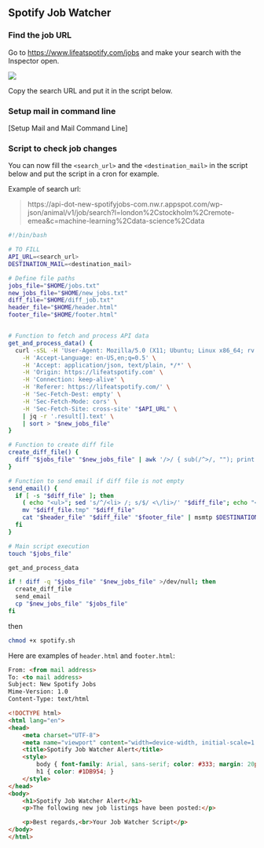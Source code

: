 ## Spotify Job Watcher

### Find the job URL

Go to [https://www.lifeatspotify.com/jobs](https://www.lifeatspotify.com/jobs) and make your search with the Inspector open.

![](https://github.com/tillwf/til-bookdown/assets/7115035/0c4100a7-99da-4710-a325-5662bbe2e6b0)

Copy the search URL and put it in the script below.

### Setup mail in command line

[Setup Mail and Mail Command Line]

### Script to check job changes

You can now fill the `<search_url>` and the `<destination_mail>` in the script below and put the script in a cron for example.

Example of search url:

> https://api-dot-new-spotifyjobs-com.nw.r.appspot.com/wp-json/animal/v1/job/search?l=london%2Cstockholm%2Cremote-emea&c=machine-learning%2Cdata-science%2Cdata

```bash
#!/bin/bash

# TO FILL
API_URL=<search_url>
DESTINATION_MAIL=<destination_mail>

# Define file paths
jobs_file="$HOME/jobs.txt"
new_jobs_file="$HOME/new_jobs.txt"
diff_file="$HOME/diff_job.txt"
header_file="$HOME/header.html"
footer_file="$HOME/footer.html"


# Function to fetch and process API data
get_and_process_data() {
  curl -sSL -H 'User-Agent: Mozilla/5.0 (X11; Ubuntu; Linux x86_64; rv:109.0) Gecko/20100101 Firefox/112.0' \
    -H 'Accept-Language: en-US,en;q=0.5' \
    -H 'Accept: application/json, text/plain, */*' \
    -H 'Origin: https://lifeatspotify.com' \
    -H 'Connection: keep-alive' \
    -H 'Referer: https://lifeatspotify.com/' \
    -H 'Sec-Fetch-Dest: empty' \
    -H 'Sec-Fetch-Mode: cors' \
    -H 'Sec-Fetch-Site: cross-site' "$API_URL" \
    | jq -r '.result[].text' \
    | sort > "$new_jobs_file"
}

# Function to create diff file
create_diff_file() {
  diff "$jobs_file" "$new_jobs_file" | awk '/>/ { sub(/^>/, ""); print }' > "$diff_file"
}

# Function to send email if diff file is not empty
send_email() {
  if [ -s "$diff_file" ]; then
    ( echo "<ul>"; sed 's/^/<li> /; s/$/ <\/li>/' "$diff_file"; echo "</ul>" ) > "$diff_file.tmp"
    mv "$diff_file.tmp" "$diff_file"
    cat "$header_file" "$diff_file" "$footer_file" | msmtp $DESTINATION_MAIL
  fi
}

# Main script execution
touch "$jobs_file"

get_and_process_data

if ! diff -q "$jobs_file" "$new_jobs_file" >/dev/null; then
  create_diff_file
  send_email
  cp "$new_jobs_file" "$jobs_file"
fi
```

then

```bash
chmod +x spotify.sh
```

Here are examples of `header.html` and `footer.html`:

```html
From: <from mail address>
To: <to mail address>
Subject: New Spotify Jobs
Mime-Version: 1.0
Content-Type: text/html

<!DOCTYPE html>
<html lang="en">
<head>
    <meta charset="UTF-8">
    <meta name="viewport" content="width=device-width, initial-scale=1.0">
    <title>Spotify Job Watcher Alert</title>
    <style>
        body { font-family: Arial, sans-serif; color: #333; margin: 20px; }
        h1 { color: #1DB954; }
    </style>
</head>
<body>
    <h1>Spotify Job Watcher Alert</h1>
    <p>The following new job listings have been posted:</p>
```

```html
    <p>Best regards,<br>Your Job Watcher Script</p>
</body>
</html>
```
